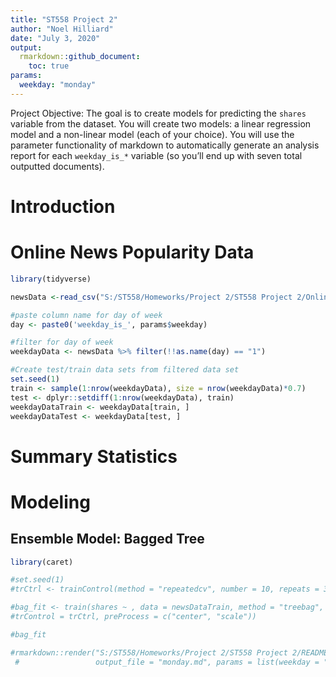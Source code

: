 ```yaml
---
title: "ST558 Project 2"
author: "Noel Hilliard"
date: "July 3, 2020"
output:
  rmarkdown::github_document:
    toc: true
params:
  weekday: "monday"
---
```


Project Objective: The goal is to create models for predicting the `shares` variable from the dataset. You will create two models: a linear regression model and a non-linear model (each of your choice). You will use the parameter functionality of markdown to automatically generate an analysis report for each `weekday_is_*` variable (so you’ll end up with seven total outputted documents).

# Introduction

# Online News Popularity Data

```r

library(tidyverse)

newsData <-read_csv("S:/ST558/Homeworks/Project 2/ST558 Project 2/OnlineNewsPopularity.csv")

#paste column name for day of week
day <- paste0('weekday_is_', params$weekday)

#filter for day of week
weekdayData <- newsData %>% filter(!!as.name(day) == "1")
```

```r

#Create test/train data sets from filtered data set
set.seed(1)
train <- sample(1:nrow(weekdayData), size = nrow(weekdayData)*0.7)
test <- dplyr::setdiff(1:nrow(weekdayData), train)
weekdayDataTrain <- weekdayData[train, ]
weekdayDataTest <- weekdayData[test, ]
```

# Summary Statistics

# Modeling

## Ensemble Model: Bagged Tree

```r
library(caret)

#set.seed(1)
#trCtrl <- trainControl(method = "repeatedcv", number = 10, repeats = 3)

#bag_fit <- train(shares ~ , data = newsDataTrain, method = "treebag", 
#trControl = trCtrl, preProcess = c("center", "scale"))

#bag_fit
```











```r
#rmarkdown::render("S:/ST558/Homeworks/Project 2/ST558 Project 2/README.Rmd", 
 #                 output_file = "monday.md", params = list(weekday = "monday"))
```

